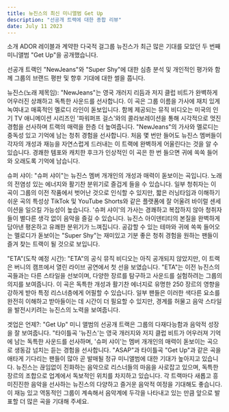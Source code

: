 ```yaml
---
title: 뉴진스의 최신 미니앨범 Get Up
description: "선공개 트랙에 대한 종합 리뷰"
date: July 11 2023
---
```

소개
ADOR 레이블과 계약한 다국적 걸그룹 뉴진스가 최근 많은 기대를 모았던 두 번째 미니앨범 "Get Up"을 공개했습니다. 

선공개 트랙인 "NewJeans"와 "Super Shy"에 대한 심층 분석 및 개인적인 평가와 함께 그룹의 브랜드 평판 및 향후 기대에 대한 썰을 풉니다.

뉴진스(노래 제목임):
"NewJeans"는 영국 개러지 리듬과 저지 클럽 비트가 완벽하게 어우러진 상쾌하고 독특한 사운드를 선사합니다. 
이 곡은 그룹 이름을 가사에 재치 있게 녹여내고 매혹적인 멜로디 라인이 돋보입니다. 
함께 제공되는 뮤직 비디오는 미국의 인기 TV 애니메이션 시리즈인 '파워퍼프 걸스'와의 콜라보레이션을 통해 시각적으로 멋진 경험을 선사하며 트랙의 매력을 한층 더 높여줍니다.
"NewJeans"의 가사와 멜로디는 중독성 있고 기억에 남는 청취 경험을 선사합니다. 
처음 몇 번만 들어도 뉴진스 멤버들이 각자의 개성과 재능을 자연스럽게 드러내는 이 트랙에 완벽하게 어울린다는 것을 알 수 있습니다. 
경쾌한 템포와 캐치한 후크가 인상적인 이 곡은 한 번 들으면 귀에 쏙쏙 들어와 오래도록 기억에 남습니다.

슈퍼 샤이:
"슈퍼 샤이"는 뉴진스 멤버 개개인의 개성과 매력이 돋보이는 곡입니다. 
노래의 전염성 있는 에너지와 활기찬 분위기로 즐겁게 들을 수 있습니다. 
일부 청취자는 이 곡이 그룹의 이전 작품에서 벗어난 것으로 인식할 수 있지만, 짧은 러닝타임과 이해하기 쉬운 곡의 특성상 TikTok 및 YouTube Shorts와 같은 플랫폼에 잘 어울려 바이럴 센세이션을 일으킬 가능성이 높습니다.
'슈퍼 샤이'의 가사는 경쾌하고 복잡하지 않아 청취자들이 별다른 생각 없이 음악을 즐길 수 있습니다. 
뉴진스 아이덴티티의 본질을 완벽하게 담아낸 평온하고 유쾌한 분위기가 느껴집니다. 
공감할 수 있는 테마와 귀에 쏙쏙 들어오는 멜로디가 돋보이는 "Super Shy"는 재미있고 기분 좋은 청취 경험을 원하는 팬들이 즐겨 찾는 트랙이 될 것으로 보입니다.

"ETA"(도착 예정 시간):
"ETA"의 공식 뮤직 비디오는 아직 공개되지 않았지만, 이 트랙은 버니의 캠프에서 열린 라이브 공연에서 첫 선을 보였습니다. 
"ETA"는 이전 뉴진스의 곡들과는 다른 스타일을 선보이며, 다양한 장르를 탐구하고 사운드를 실험하려는 그룹의 의지를 보여줍니다. 
이 곡은 독특한 개성과 활기찬 에너지로 유명한 250 장르의 영향을 강하게 받아 특정 리스너층에게 어필할 수 있습니다. 
일부 팬들은 이러한 색다른 요소를 완전히 이해하고 받아들이는 데 시간이 더 필요할 수 있지만, 경계를 허물고 음악 스타일을 발전시키려는 뉴진스의 노력을 보여줍니다.


겟업은 언제?:
"Get Up" 미니 앨범의 선공개 트랙은 그룹의 다재다능함과 음악적 성장을 잘 보여줍니다. 
"타이틀곡 '뉴진스'는 영국 개러지와 저지 클럽 비트가 어우러져 기억에 남는 독특한 사운드를 선사하며, '슈퍼 샤이'는 멤버 개개인의 매력이 돋보이는 곡으로 생동감 넘치는 듣는 경험을 선사합니다. 
"ASAP"과 타이틀곡 "Get Up"과 같은 곡을 애타게 기다리는 팬들이 많아 곧 발매될 정규 미니앨범에 대한 기대가 높아지고 있습니다. 
뉴진스는 끊임없이 진화하는 음악으로 리스너들의 마음을 사로잡고 있으며, 독특한 장르의 조합으로 업계에서 독보적인 위치를 차지하고 있습니다. 
각 트랙마다 새롭고 흥미진진한 음악을 선사하는 뉴진스의 다양하고 즐거운 음악적 여정을 기대해도 좋습니다. 
이 재능 있고 역동적인 그룹이 계속해서 음악계에 두각을 나타내고 있는 만큼 앞으로 발표할 더 많은 곡을 기대해 주세요.